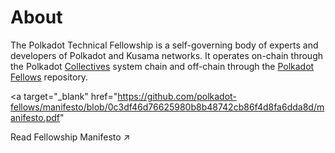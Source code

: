 
# About

The Polkadot Technical Fellowship is a self-governing body of experts
and developers of Polkadot and Kusama networks. It operates on-chain
through the Polkadot [Collectives](https://polkadot.js.org/apps/?rpc=wss%3A%2F%2Fpolkadot-collectives-rpc.polkadot.io#/fellowship/referenda) system chain and off-chain through the [Polkadot Fellows](https://github.com/polkadot-fellows) repository.

<a
  target="_blank"
  href="https://github.com/polkadot-fellows/manifesto/blob/0c3df46d76625980b8b48742cb86f4d8fa6dda8d/manifesto.pdf"
>
  Read Fellowship Manifesto ↗
</a>
